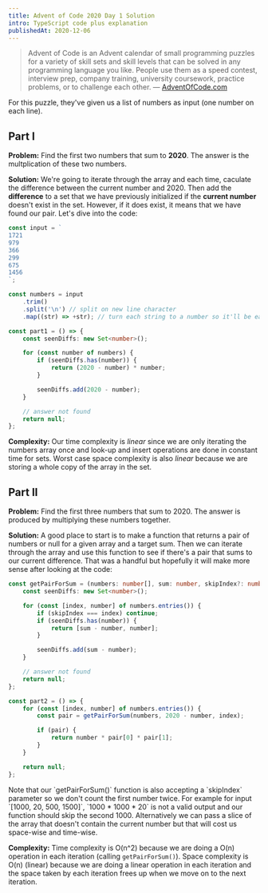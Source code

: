 ```yaml
---
title: Advent of Code 2020 Day 1 Solution
intro: TypeScript code plus explanation
publishedAt: 2020-12-06
---
```


> Advent of Code is an Advent calendar of small programming puzzles for a variety of skill sets and skill levels that can be solved in any programming language you like. People use them as a speed contest, interview prep, company training, university coursework, practice problems, or to challenge each other. &mdash; [AdventOfCode.com](https://adventofcode.com/2020/about)

For this puzzle, they've given us a list of numbers as input (one number on each line).

## Part I

**Problem:** Find the first two numbers that sum to **2020**. The answer is the multplication of these two numbers.

**Solution:** We're going to iterate through the array and each time, caculate the difference between the current number and 2020. Then add the **difference** to a set that we have previously initialized if the **current number** doesn't exist in the set. However, if it does exist, it means that we have found our pair. Let's dive into the code:

```ts
const input = `
1721
979
366
299
675
1456
`;

const numbers = input
	.trim()
	.split('\n') // split on new line character
	.map((str) => +str); // turn each string to a number so it'll be easier to work with

const part1 = () => {
	const seenDiffs: new Set<number>();

	for (const number of numbers) {
		if (seenDiffs.has(number)) {
			return (2020 - number) * number;
		}

		seenDiffs.add(2020 - number);
	}

	// answer not found
	return null;
};
```

**Complexity:** Our time complexity is _linear_ since we are only iterating the numbers array once and look-up and insert operations are done in constant time for sets. Worst case space complexity is also _linear_ because we are storing a whole copy of the array in the set.

## Part II

**Problem:** Find the first three numbers that sum to 2020. The answer is produced by multiplying these numbers together.

**Solution:** A good place to start is to make a function that returns a pair of numbers or null for a given array and a target sum. Then we can iterate through the array and use this function to see if there's a pair that sums to our current difference. That was a handful but hopefully it will make more sense after looking at the code:

```ts
const getPairForSum = (numbers: number[], sum: number, skipIndex?: number) => {
	const seenDiffs: new Set<number>();

	for (const [index, number] of numbers.entries()) {
		if (skipIndex === index) continue;
		if (seenDiffs.has(number)) {
			return [sum - number, number];
		}

		seenDiffs.add(sum - number);
	}

	// answer not found
	return null;
};

const part2 = () => {
	for (const [index, number] of numbers.entries()) {
		const pair = getPairForSum(numbers, 2020 - number, index);

		if (pair) {
			return number * pair[0] * pair[1];
		}
	}

	return null;
};
```

<Note>
	Note that our `getPairForSum()` function is also accepting a `skipIndex` parameter so we don't
	count the first number twice. For example for input `[1000, 20, 500, 1500]`, `1000 * 1000 * 20` is
	not a valid output and our function should skip the second 1000. Alternatively we can pass a slice
	of the array that doesn't contain the current number but that will cost us space-wise and
	time-wise.
</Note>

**Complexity:** Time complexity is O(n^2) because we are doing a O(n) operation in each iteration (calling `getPairForSum()`). Space complexity is O(n) (linear) because we are doing a linear operation in each iteration and the space taken by each iteration frees up when we move on to the next iteration.

